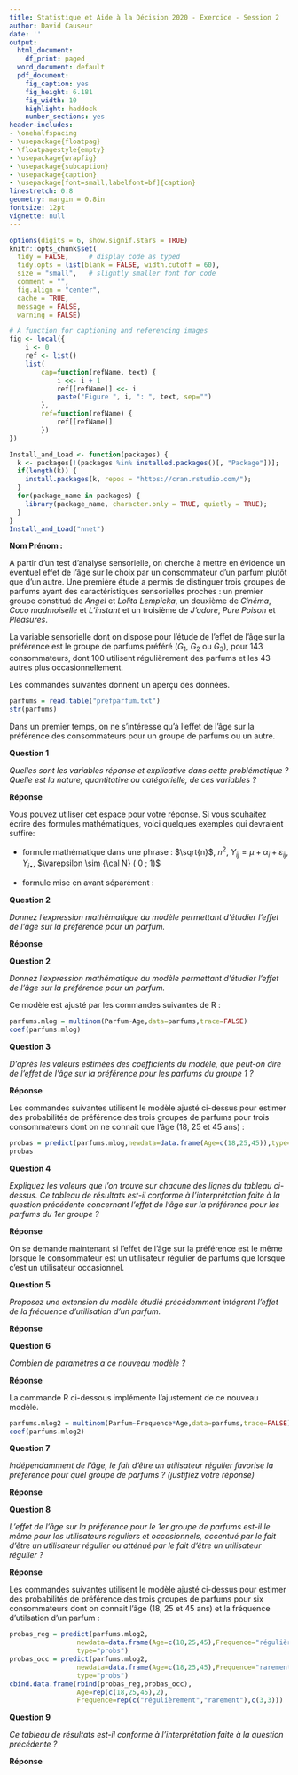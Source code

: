 ```yaml
---
title: Statistique et Aide à la Décision 2020 - Exercice - Session 2
author: David Causeur
date: ''
output:
  html_document:
    df_print: paged
  word_document: default
  pdf_document:
    fig_caption: yes
    fig_height: 6.181
    fig_width: 10
    highlight: haddock
    number_sections: yes
header-includes:
- \onehalfspacing
- \usepackage{floatpag}
- \floatpagestyle{empty}
- \usepackage{wrapfig}
- \usepackage{subcaption}
- \usepackage{caption}
- \usepackage[font=small,labelfont=bf]{caption}
linestretch: 0.8
geometry: margin = 0.8in
fontsize: 12pt
vignette: null
---
```


```r
options(digits = 6, show.signif.stars = TRUE)
knitr::opts_chunk$set(
  tidy = FALSE,     # display code as typed
  tidy.opts = list(blank = FALSE, width.cutoff = 60),
  size = "small",   # slightly smaller font for code
  comment = "",
  fig.align = "center",
  cache = TRUE,
  message = FALSE,
  warning = FALSE)
```

```r
# A function for captioning and referencing images
fig <- local({
    i <- 0
    ref <- list()
    list(
        cap=function(refName, text) {
            i <<- i + 1
            ref[[refName]] <<- i
            paste("Figure ", i, ": ", text, sep="")
        },
        ref=function(refName) {
            ref[[refName]]
        })
})
``` 


```r
Install_and_Load <- function(packages) {
  k <- packages[!(packages %in% installed.packages()[, "Package"])];
  if(length(k)) {
    install.packages(k, repos = "https://cran.rstudio.com/");
  }
  for(package_name in packages) {
    library(package_name, character.only = TRUE, quietly = TRUE);
  }
}
Install_and_Load("nnet")
```

  **Nom Prénom :**

  A partir d'un test d'analyse sensorielle, on cherche à mettre en évidence un éventuel effet de l'âge sur le choix par un consommateur d'un parfum plutôt que d'un autre. Une première étude a permis de distinguer trois groupes de parfums ayant des caractéristiques sensorielles proches : un premier groupe constitué de *Angel* et *Lolita Lempicka*, un deuxième de *Cinéma*, *Coco madmoiselle* et *L'instant* et un troisième de *J'adore*, *Pure Poison* et *Pleasures*.    
  
La variable sensorielle dont on dispose pour l'étude de l'effet de l'âge sur la préférence est le groupe de parfums préféré (*G*$_{1}$, *G*$_{2}$ ou *G*$_{3}$), pour 143 consommateurs, dont 100 utilisent régulièrement des parfums et les 43 autres plus occasionnellement.  

Les commandes suivantes donnent un aperçu des données.   
   
```r
parfums = read.table("prefparfum.txt")
str(parfums)
```

  Dans un premier temps, on ne s'intéresse qu'à l'effet de l'âge sur la préférence des consommateurs pour un groupe de parfums ou un autre.
  
**Question 1**

*Quelles sont les variables réponse et explicative dans cette problématique ? Quelle est la nature, quantitative ou catégorielle, de ces variables ?*

**Réponse**

Vous pouvez utiliser cet espace pour votre réponse. 
Si vous souhaitez écrire des formules mathématiques, voici quelques exemples qui devraient suffire:

* formule mathématique dans une phrase : $\sqrt{n}$, $n^{2}$, $Y_{ij}=\mu+\alpha_{i}+\varepsilon_{ij}$, $Y_{i\bullet}$, $\varepsilon \sim {\cal N} ( 0 ; 1)$ 

* formule mise en avant séparément :
\begin{eqnarray*}
\text{log} \frac{\pi(x)}{1-\pi(x)} & = & \beta_{0} + \beta_{1} x , \\
\text{log} \frac{\pi_{i}(x)}{1-\pi_{i}(x)} & = & \mu + \alpha_{i} + \beta_{1} x .
\end{eqnarray*}

**Question 2**

*Donnez l'expression mathématique du modèle permettant d'étudier l'effet de l'âge sur la préférence pour un parfum.*

**Réponse**

**Question 2**

*Donnez l'expression mathématique du modèle permettant d'étudier l'effet de l'âge sur la préférence pour un parfum.*

Ce modèle est ajusté par les commandes suivantes de R :
```r
parfums.mlog = multinom(Parfum~Age,data=parfums,trace=FALSE)
coef(parfums.mlog)
```

 **Question 3**

*D'après les valeurs estimées des coefficients du modèle, que peut-on dire de l'effet de l'âge sur la préférence pour les parfums du groupe 1 ?*

**Réponse**

Les commandes suivantes utilisent le modèle ajusté ci-dessus pour estimer des probabilités de préférence des trois groupes de parfums pour trois consommateurs dont on ne connait que l'âge (18, 25 et 45 ans) :
```r
probas = predict(parfums.mlog,newdata=data.frame(Age=c(18,25,45)),type="probs")
probas
```

**Question 4**

*Expliquez les valeurs que l'on trouve sur chacune des lignes du tableau ci-dessus. Ce tableau de résultats est-il conforme à l'interprétation faite à la question précédente concernant l'effet de l'âge sur la préférence pour les parfums du 1er groupe ?*

**Réponse**

On se demande maintenant si l'effet de l'âge sur la préférence est le même lorsque le consommateur est un utilisateur régulier de parfums que lorsque c'est un utilisateur occasionnel. 

**Question 5**

*Proposez une extension du modèle étudié précédemment intégrant l'effet de la fréquence d'utilisation d'un parfum.*

**Réponse**

**Question 6**

*Combien de paramètres a ce nouveau modèle ?*

**Réponse**

La commande R ci-dessous implémente l'ajustement de ce nouveau modèle.
   
```r
parfums.mlog2 = multinom(Parfum~Frequence*Age,data=parfums,trace=FALSE)
coef(parfums.mlog2)
```
   
**Question 7**

*Indépendamment de l'âge, le fait d'être un utilisateur régulier favorise la préférence pour quel groupe de parfums ? (justifiez votre réponse)*

**Réponse**

**Question 8**

*L'effet de l'âge sur la préférence pour le 1er groupe de parfums est-il le même pour les utilisateurs réguliers et occasionnels, accentué par le fait d'être un utilisateur régulier ou atténué par le fait d'être un utilisateur régulier ?*

**Réponse**

Les commandes suivantes utilisent le modèle ajusté ci-dessus pour estimer des probabilités de préférence des trois groupes de parfums pour six consommateurs dont on connait l'âge (18, 25 et 45 ans) et la fréquence d'utilsation d'un parfum :
```r
probas_reg = predict(parfums.mlog2,
                 newdata=data.frame(Age=c(18,25,45),Frequence="régulièrement"),
                 type="probs")
probas_occ = predict(parfums.mlog2,
                 newdata=data.frame(Age=c(18,25,45),Frequence="rarement"),
                 type="probs")
cbind.data.frame(rbind(probas_reg,probas_occ),
                 Age=rep(c(18,25,45),2),
                 Frequence=rep(c("régulièrement","rarement"),c(3,3)))
```

**Question 9**

*Ce tableau de résultats est-il conforme à l'interprétation faite à la question précédente ?*

**Réponse**

